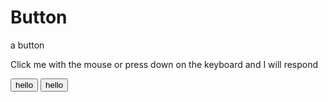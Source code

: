 
<Meta title="menu/atoms/button" />

# Button

<Subtitle>a button</Subtitle>

Click me with the mouse or press down on the keyboard and I will respond

<Canvas>
  <Story name="basic">
    <Button>hello</Button>
  </Story>
  <Story name="with custom class and style">
    <Button customClass={styles.storyButton} customStyle={{ width: 120 }}>
      hello
    </Button>
  </Story>
</Canvas>
